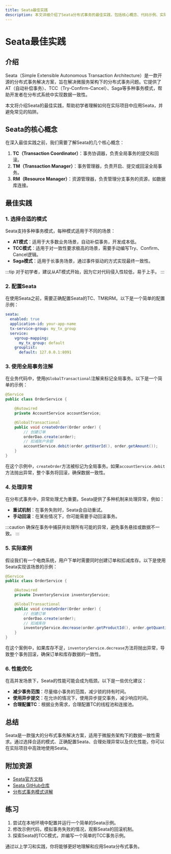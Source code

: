 ```yaml
---
title: Seata最佳实践
description: 本文详细介绍了Seata分布式事务的最佳实践，包括核心概念、代码示例、实际应用场景以及总结与资源推荐。适合初学者学习和实践。
---
```


# Seata最佳实践

## 介绍

Seata（Simple Extensible Autonomous Transaction Architecture）是一款开源的分布式事务解决方案，旨在解决微服务架构下的分布式事务问题。它提供了AT（自动补偿事务）、TCC（Try-Confirm-Cancel）、Saga等多种事务模式，帮助开发者在分布式系统中实现数据一致性。

本文将介绍Seata的最佳实践，帮助初学者理解如何在实际项目中应用Seata，并避免常见的陷阱。

## Seata的核心概念

在深入最佳实践之前，我们需要了解Seata的几个核心概念：

1. **TC（Transaction Coordinator）**：事务协调器，负责全局事务的提交和回滚。
2. **TM（Transaction Manager）**：事务管理器，负责开启、提交或回滚全局事务。
3. **RM（Resource Manager）**：资源管理器，负责管理分支事务的资源，如数据库连接。

## 最佳实践

### 1. 选择合适的模式

Seata支持多种事务模式，每种模式适用于不同的场景：

- **AT模式**：适用于大多数业务场景，自动补偿事务，开发成本低。
- **TCC模式**：适用于对一致性要求极高的场景，需要手动编写Try、Confirm、Cancel逻辑。
- **Saga模式**：适用于长事务场景，通过事件驱动的方式实现最终一致性。

:::tip
对于初学者，建议从AT模式开始，因为它对代码侵入性较低，易于上手。
:::

### 2. 配置Seata

在使用Seata之前，需要正确配置Seata的TC、TM和RM。以下是一个简单的配置示例：

```yaml
seata:
  enabled: true
  application-id: your-app-name
  tx-service-group: my_tx_group
  service:
    vgroup-mapping:
      my_tx_group: default
    grouplist:
      default: 127.0.0.1:8091
```

### 3. 使用全局事务注解

在业务代码中，使用`@GlobalTransactional`注解来标记全局事务。以下是一个简单的示例：

```java
@Service
public class OrderService {

    @Autowired
    private AccountService accountService;

    @GlobalTransactional
    public void createOrder(Order order) {
        // 创建订单
        orderDao.create(order);
        // 扣减账户余额
        accountService.debit(order.getUserId(), order.getAmount());
    }
}
```

在这个示例中，`createOrder`方法被标记为全局事务。如果`accountService.debit`方法抛出异常，整个事务将回滚，确保数据一致性。

### 4. 处理异常

在分布式事务中，异常处理尤为重要。Seata提供了多种机制来处理异常，例如：

- **重试机制**：在事务失败时，Seata会自动重试。
- **手动回滚**：在某些情况下，你可能需要手动回滚事务。

:::caution
确保在事务中捕获并处理所有可能的异常，避免事务悬挂或数据不一致。
:::

### 5. 实际案例

假设我们有一个电商系统，用户下单时需要同时创建订单和扣减库存。以下是使用Seata实现该场景的示例：

```java
@Service
public class OrderService {

    @Autowired
    private InventoryService inventoryService;

    @GlobalTransactional
    public void createOrder(Order order) {
        // 创建订单
        orderDao.create(order);
        // 扣减库存
        inventoryService.decrease(order.getProductId(), order.getQuantity());
    }
}
```

在这个案例中，如果库存不足，`inventoryService.decrease`方法将抛出异常，导致整个事务回滚，确保订单和库存数据的一致性。

### 6. 性能优化

在高并发场景下，Seata的性能可能会成为瓶颈。以下是一些优化建议：

- **减少事务范围**：尽量缩小事务的范围，减少锁的持有时间。
- **使用异步提交**：在允许的情况下，使用异步提交事务，减少响应时间。
- **合理配置TC**：根据业务需求，合理配置TC的线程池和连接池。

## 总结

Seata是一款强大的分布式事务解决方案，适用于微服务架构下的数据一致性需求。通过选择合适的模式、正确配置Seata、合理处理异常以及优化性能，你可以在实际项目中高效地使用Seata。

## 附加资源

- [Seata官方文档](https://seata.io/zh-cn/docs/overview/what-is-seata.html)
- [Seata GitHub仓库](https://github.com/seata/seata)
- [分布式事务模式详解](https://dzone.com/articles/distributed-transaction-patterns)

## 练习

1. 尝试在本地环境中配置并运行一个简单的Seata示例。
2. 修改示例代码，模拟事务失败的情况，观察Seata的回滚机制。
3. 探索Seata的TCC模式，并编写一个简单的TCC事务示例。

通过以上学习和实践，你将能够更好地理解和应用Seata分布式事务。